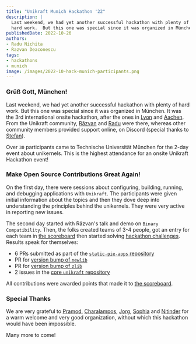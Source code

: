 ```yaml
---
title: "Unikraft Munich Hackathon '22"
description: |
  Last weekend, we had yet another successful hackathon with plenty of 
  hard work.  But this one was special since it was organized in München.
publishedDate: 2022-10-26
authors:
- Radu Nichita
- Razvan Deaconescu
tags:
- hackathons
- munich
image: /images/2022-10-hack-munich-participants.png
---
```


### Grüß Gott, München!

Last weekend, we had yet another successful hackathon with plenty of hard work.
But this one was special since it was organized in München.
It was the 3rd international onsite hackathon, after the ones in [Lyon](https://unikraft.org/hackathons/2022-05-lyon) and [Aachen](https://unikraft.org/hackathons/2022-06-aachen).
From the Unikraft community, [Răzvan](https://github.com/razvand/) and [Radu](https://github.com/RaduNichita/) were there, whereas other community members provided support online, on Discord (special thanks to [Ștefan](https://github.com/StefanJum)).

Over `30` participants came to Technische Universität München for the 2-day event about unikernels.
This is the highest attendance for an onsite Unikraft Hackathon event!

### Make Open Source Contributions Great Again!

On the first day, there were sessions about configuring, building, running, and debugging applications with `Unikraft`.
The participants were given initial information about the topics and then they dove deep into understanding the principles behind the unikernels.
They were very active in reporting new issues.

The second day started with Răzvan's talk and demo on `Binary Compatibility`.
Then, the folks created teams of 3-4 people, got an entry for each team in [the scoreboard](https://leaderboardhq.com/3wt61mcc) then started solving [hackathon challenges](https://unikraft.org/guides/challenges).
Results speak for themselves:

- 6 PRs submitted as part of the [`static-pie-apps` repository](https://github.com/unikraft/static-pie-apps/pulls)
- PR for [version bump of `newlib`](https://github.com/unikraft/lib-newlib/pull/27)
- PR for [version bump of `zlib`](https://github.com/unikraft/lib-zlib/pull/4)
- 2 issues in the [core `unikraft` repository](https://github.com/unikraft/unikraft/issues)

All contributions were awarded points that made it to [the scoreboard](https://leaderboardhq.com/3wt61mcc).

### Special Thanks

We are very grateful to [Pramod](https://twitter.com/pramod_bhatotia), [Charalampos](https://cmainas.gitlab.io/), [Jorg](https://www.professoren.tum.de/en/ott-joerg), [Sophia](https://dse.in.tum.de/contact/) and [Nitinder](https://www.nitindermohan.com/) for a warm welcome and very good organization, without which this hackathon would have been impossible.

Many more to come!
